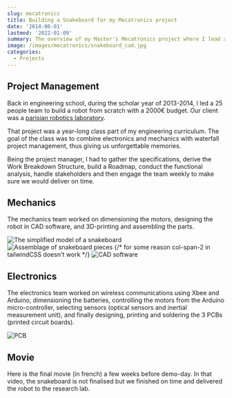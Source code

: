 ```yaml
---
slug: mecatronics
title: Building a Snakeboard for my Mecatronics project
date: '2014-06-01'
lastmod: '2022-01-09'
summary: The overview of my Master's Mecatronics project where I lead a 25 people team in design and fabrication of a snakeboard robot.
image: /images/mecatronics/snakeboard_cad.jpg
categories:
  - Projects
---
```


## Project Management

Back in engineering school, during the scholar year of 2013-2014, I led a 25 people team to build a robot from scratch with a 2000€ budget. Our client was a [parisian robotics laboratory](https://www.isir.upmc.fr/index.php?op=view_page&id=2&menuid=1&old=N&lang=en).

That project was a year-long class part of my engineering curriculum. The goal of the class was to combine electronics and mechanics with waterfall project management, thus giving us unforgettable memories.

Being the project manager, I had to gather the specifications, derive the Work Breakdown Structure, build a Roadmap, conduct the functional analysis, handle stakeholders and then engage the team weekly to make sure we would deliver on time.

## Mechanics

The mechanics team worked on dimensioning the motors, designing the robot in CAD software, and 3D-printing and assembling the parts.

<div className="grid grid-cols-2 gap-x-4">
  <img src="/images/mecatronics/snakeboard_model.png" alt="The simplified model of a snakeboard" className="h-12"/>
  <img src="/images/mecatronics/snakeboard_assemblage.jpg" alt="Assemblage of snakeboard pieces" className="h-12"/>
  {/* for some reason col-span-2 in tailwindCSS doesn't work */}
  <img src="/images/mecatronics/snakeboard_cad.jpg" alt="CAD software" className="h-12" style={{'grid-column': "span 2 / span 2"}}/>
</div>

## Electronics

The electronics team worked on wireless communications using Xbee and Arduino, dimensioning the batteries, controlling the motors from the Arduino micro-controller, selecting sensors (optical sensors and inertial measurement unit), and finally designing, printing and soldering the 3 PCBs (printed circuit boards).

![PCB](/images/mecatronics/snakeboard_electronics.jpg)

## Movie

Here is the final movie (in french) a few weeks before demo-day. In that video, the snakeboard is not finalised but we finished on time and delivered the robot to the research lab.

<YoutubeEmbed embedId="PJ_oETjYZow"/>

